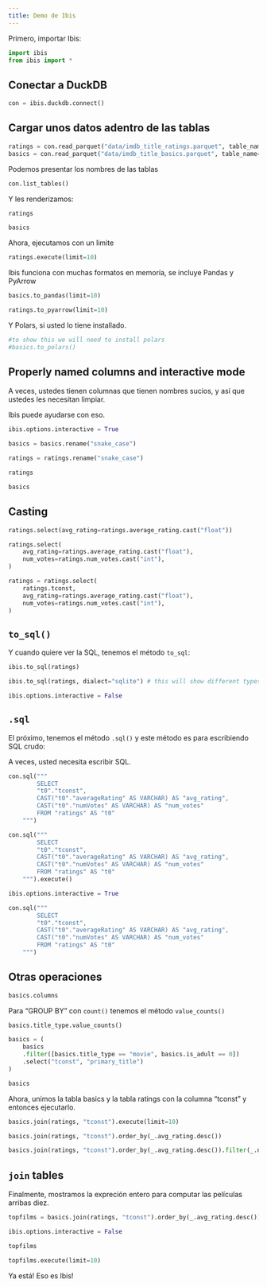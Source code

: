 ```yaml
---
title: Demo de Ibis
---
```


Primero, importar Ibis:

```python
import ibis
from ibis import *
```

## Conectar a DuckDB

```python
con = ibis.duckdb.connect()
```

## Cargar unos datos adentro de las tablas

```python
ratings = con.read_parquet("data/imdb_title_ratings.parquet", table_name="ratings")
basics = con.read_parquet("data/imdb_title_basics.parquet", table_name="basics")
```

Podemos presentar los nombres de las tablas

```python
con.list_tables()
```

Y les renderizamos:

```python
ratings
```

```python
basics
```

Ahora, ejecutamos con un limite

```python
ratings.execute(limit=10)
```

Ibis funciona con muchas formatos en memoría, se incluye Pandas y PyArrow

```python
basics.to_pandas(limit=10)
```

```python
ratings.to_pyarrow(limit=10)
```

Y Polars, si usted lo tiene installado.

```python
#to show this we will need to install polars
#basics.to_polars()
```

## Properly named columns and interactive mode

A veces, ustedes tienen columnas que tienen nombres sucios, y así que ustedes les necesitan limpiar.

Ibis puede ayudarse con eso.

```python
ibis.options.interactive = True
```

```python
basics = basics.rename("snake_case")
```

```python
ratings = ratings.rename("snake_case")
```

```python
ratings
```

```python
basics
```

## Casting

```python
ratings.select(avg_rating=ratings.average_rating.cast("float"))
```

```python
ratings.select(
    avg_rating=ratings.average_rating.cast("float"),
    num_votes=ratings.num_votes.cast("int"),
)
```

```python
ratings = ratings.select(
    ratings.tconst,
    avg_rating=ratings.average_rating.cast("float"),
    num_votes=ratings.num_votes.cast("int"),
)
```

## `to_sql()`

Y cuando quiere ver la SQL, tenemos el método `to_sql`:

```python
ibis.to_sql(ratings)
```

```python
ibis.to_sql(ratings, dialect="sqlite") # this will show different types in casting when casting makes sense
```

```python
ibis.options.interactive = False
```

## `.sql`

El próximo, tenemos el método `.sql()` y este método es para escribiendo SQL crudo:

A veces, usted necesita escribir SQL.

```python
con.sql("""
        SELECT
        "t0"."tconst",
        CAST("t0"."averageRating" AS VARCHAR) AS "avg_rating",
        CAST("t0"."numVotes" AS VARCHAR) AS "num_votes"
        FROM "ratings" AS "t0"
    """)
```

```python
con.sql("""
        SELECT
        "t0"."tconst",
        CAST("t0"."averageRating" AS VARCHAR) AS "avg_rating",
        CAST("t0"."numVotes" AS VARCHAR) AS "num_votes"
        FROM "ratings" AS "t0"
    """).execute()
```

```python
ibis.options.interactive = True
```

```python
con.sql("""
        SELECT
        "t0"."tconst",
        CAST("t0"."averageRating" AS VARCHAR) AS "avg_rating",
        CAST("t0"."numVotes" AS VARCHAR) AS "num_votes"
        FROM "ratings" AS "t0"
    """)
```

## Otras operaciones

```python
basics.columns
```

Para "GROUP BY" con `count()` tenemos el método `value_counts()`

```python
basics.title_type.value_counts()
```

```python
basics = (
    basics
    .filter([basics.title_type == "movie", basics.is_adult == 0])
    .select("tconst", "primary_title")
)
```

```python
basics
```

Ahora, unimos la tabla basics y la tabla ratings con la columna "tconst" y entonces ejecutarlo.

```python
basics.join(ratings, "tconst").execute(limit=10)
```

```python
basics.join(ratings, "tconst").order_by(_.avg_rating.desc())
```

```python
basics.join(ratings, "tconst").order_by(_.avg_rating.desc()).filter(_.num_votes > 1e6)
```

## `join` tables

Finalmente, mostramos la expreción entero para computar las películas arribas diez.

```python
topfilms = basics.join(ratings, "tconst").order_by(_.avg_rating.desc()).filter(_.num_votes > 1e6)
```

```python
ibis.options.interactive = False
```

```python
topfilms
```

```python
topfilms.execute(limit=10)
```

Ya está! Eso es Ibis!

